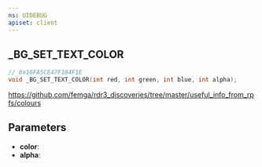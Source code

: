 ```yaml
---
ns: UIDEBUG
apiset: client
---
```

## _BG_SET_TEXT_COLOR

```c
// 0x16FA5CE47F184F1E
void _BG_SET_TEXT_COLOR(int red, int green, int blue, int alpha);
```

https://github.com/femga/rdr3_discoveries/tree/master/useful_info_from_rpfs/colours

## Parameters
* **color**:
* **alpha**: